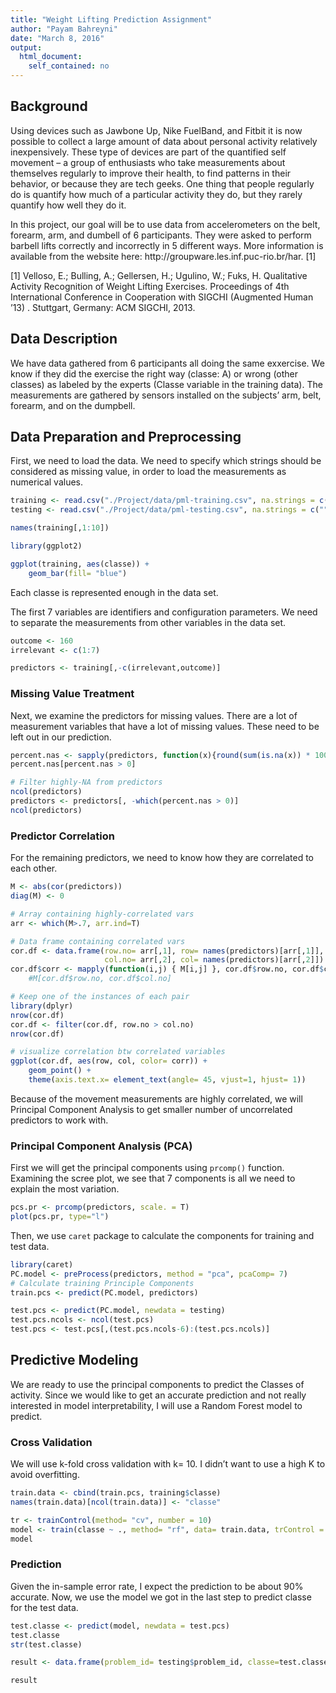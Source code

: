 ```yaml
---
title: "Weight Lifting Prediction Assignment"
author: "Payam Bahreyni"
date: "March 8, 2016"
output: 
  html_document: 
    self_contained: no
---
```


## Background

Using devices such as Jawbone Up, Nike FuelBand, and Fitbit it is now possible to collect a large amount of data about personal activity relatively inexpensively. These type of devices are part of the quantified self movement – a group of enthusiasts who take measurements about themselves regularly to improve their health, to find patterns in their behavior, or because they are tech geeks. One thing that people regularly do is quantify how much of a particular activity they do, but they rarely quantify how well they do it. 

In this project, our goal will be to use data from accelerometers on the belt, forearm, arm, and dumbell of 6 participants. They were asked to perform barbell lifts correctly and incorrectly in 5 different ways. More information is available from the website here: http://groupware.les.inf.puc-rio.br/har. [1]

[1] Velloso, E.; Bulling, A.; Gellersen, H.; Ugulino, W.; Fuks, H. Qualitative Activity Recognition of Weight Lifting Exercises. Proceedings of 4th International Conference in Cooperation with SIGCHI (Augmented Human '13) . Stuttgart, Germany: ACM SIGCHI, 2013.

## Data Description

We have data gathered from 6 participants all doing the same exxercise. We know if they did the exercise the right way (classe: A) or wrong (other classes) as labeled by the experts (Classe variable in the training data). The measurements are gathered by sensors installed on the subjects' arm, belt, forearm, and on the dumpbell.

## Data Preparation and Preprocessing

First, we need to load the data. We need to specify which strings should be considered as missing value, in order to load the measurements as numerical values.

```r
training <- read.csv("./Project/data/pml-training.csv", na.strings = c("","#DIV/0!", "NA"))
testing <- read.csv("./Project/data/pml-testing.csv", na.strings = c("","#DIV/0!", "NA"))

names(training[,1:10])

library(ggplot2)

ggplot(training, aes(classe)) +
    geom_bar(fill= "blue")
```

Each classe is represented enough in the data set. 

The first 7 variables are identifiers and configuration parameters. We need to separate the measurements from other variables in the data set.

```r
outcome <- 160
irrelevant <- c(1:7)

predictors <- training[,-c(irrelevant,outcome)] 
```

### Missing Value Treatment

Next, we examine the predictors for missing values. There are a lot of measurement variables that have a lot of missing values. These need to be left out in our prediction.

```r
percent.nas <- sapply(predictors, function(x){round(sum(is.na(x)) * 100/length(x), 2)})
percent.nas[percent.nas > 0]

# Filter highly-NA from predictors
ncol(predictors)
predictors <- predictors[, -which(percent.nas > 0)]
ncol(predictors)
```

### Predictor Correlation

For the remaining predictors, we need to know how they are correlated to each other.

```r
M <- abs(cor(predictors))
diag(M) <- 0

# Array containing highly-correlated vars
arr <- which(M>.7, arr.ind=T)

# Data frame containing correlated vars
cor.df <- data.frame(row.no= arr[,1], row= names(predictors)[arr[,1]], 
                     col.no= arr[,2], col= names(predictors)[arr[,2]])
cor.df$corr <- mapply(function(i,j) { M[i,j] }, cor.df$row.no, cor.df$col.no)
    #M[cor.df$row.no, cor.df$col.no]

# Keep one of the instances of each pair
library(dplyr)
nrow(cor.df)
cor.df <- filter(cor.df, row.no > col.no)
nrow(cor.df)

# visualize correlation btw correlated variables                     
ggplot(cor.df, aes(row, col, color= corr)) +
    geom_point() +
    theme(axis.text.x= element_text(angle= 45, vjust=1, hjust= 1))
```

Because of the movement measurements are highly correlated, we will Principal Component Analysis to get smaller number of uncorrelated predictors to work with.

### Principal Component Analysis (PCA)

First we will get the principal components using `prcomp()` function. Examining the scree plot, we see that 7 components is all we need to explain the most variation.

```r
pcs.pr <- prcomp(predictors, scale. = T)
plot(pcs.pr, type="l")
```

Then, we use `caret` package to calculate the components for training and test data.

```r
library(caret)
PC.model <- preProcess(predictors, method = "pca", pcaComp= 7)
# Calculate training Principle Components
train.pcs <- predict(PC.model, predictors)

test.pcs <- predict(PC.model, newdata = testing)
test.pcs.ncols <- ncol(test.pcs)
test.pcs <- test.pcs[,(test.pcs.ncols-6):(test.pcs.ncols)]
```

## Predictive Modeling

We are ready to use the principal components to predict the Classes of activity. Since we would like to get an accurate prediction and not really interested in model interpretability, I will use a Random Forest model to predict.

### Cross Validation

We will use k-fold cross validation with k= 10. I didn't want to use a high K to avoid overfitting.

```r
train.data <- cbind(train.pcs, training$classe)
names(train.data)[ncol(train.data)] <- "classe"

tr <- trainControl(method= "cv", number = 10)
model <- train(classe ~ ., method= "rf", data= train.data, trControl = tr)
model
```

### Prediction

Given the in-sample error rate, I expect the prediction to be about 90% accurate. Now, we use the model we got in the last step to predict classe for the test data.

```r
test.classe <- predict(model, newdata = test.pcs)
test.classe
str(test.classe)

result <- data.frame(problem_id= testing$problem_id, classe=test.classe)

result
```

